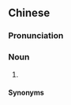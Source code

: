 {{also|水果儿}}
==Chinese==
{{zh-forms|s=水果儿|type=21}}

===Pronunciation===
{{zh-pron
|m=shuǐguǒr
|cat=n
}}

===Noun===
{{zh-noun}}

# {{erhua form of}}

====Synonyms====
{{zh-dial|水果}}
